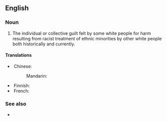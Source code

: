 ==English==
{{wikipedia}}

===Noun===
{{en-noun|-}}

# The individual or collective guilt felt by some white people for harm resulting from racist treatment of ethnic minorities by other white people both historically and currently.

====Translations====
{{trans-top|guilt}}
* Chinese:
*: Mandarin: {{t-needed|cmn}}
{{trans-mid}}
* Finnish: {{t-needed|fi}}
* French: {{t-needed|fr}}
{{trans-bottom}}

===See also===
* {{l|en|liberal guilt}}